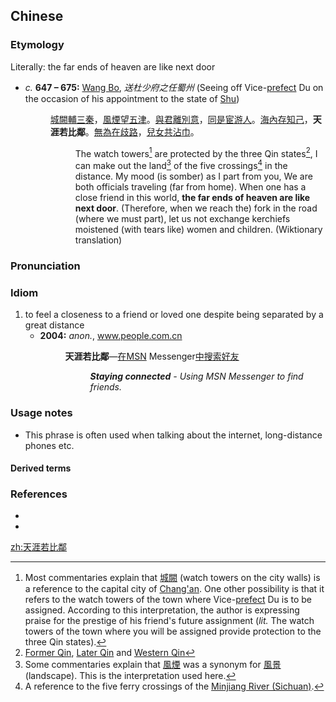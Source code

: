 ==Chinese==
{{zh-forms|s=天涯若比邻|type=212}}

===Etymology===
Literally: the far ends of heaven are like next door
* ''c.'' '''647 – 675:''' [[w:Wang Bo|Wang Bo]], ''送杜少府之任蜀州'' (Seeing off Vice-[[prefect]] Du on the occasion of his appointment to the state of [[w:Shu (state)|Shu]])
*: [[城闕]][[輔]][[三秦]]，[[風煙]][[望]][[五津]]。[[與]][[君]][[離別]][[意]]，[[同]][[是]][[宦]][[游]][[人]]。[[海內]][[存]][[知己]]，'''天涯若比鄰'''。[[無]][[為]][[在]][[歧路]]，[[兒女]][[共]][[沾]][[巾]]。
*:: The watch towers<ref>Most commentaries explain that [[城闕]] (watch towers on the city walls) is a reference to the capital city of [[w:Chang'an|Chang'an]]. One other possibility is that it refers to the watch towers of the town where Vice-[[prefect]] Du is to be assigned. According to this interpretation, the author is expressing praise for the prestige of his friend's future assignment (''lit.'' The watch towers of the town where you will be assigned provide protection to the three Qin states).</ref> are protected by the three Qin states<ref>[[w:Former Qin|Former Qin]], [[w:Later Qin|Later Qin]] and [[w:Western Qin|Western Qin]]</ref>, I can make out the land<ref>Some commentaries explain that [[風煙]] was a synonym for [[風景]] (landscape). This is the interpretation used here.</ref> of the five crossings<ref>A reference to the five ferry crossings of the [[w:Minjiang River (Sichuan)|Minjiang River (Sichuan)]].</ref> in the distance. My mood (is somber) as I part from you, We are both officials traveling (far from home). When one has a close friend in this world, '''the far ends of heaven are like next door'''. (Therefore, when we reach the) fork in the road (where we must part), let us not exchange kerchiefs moistened (with tears like) women and children. (Wiktionary translation)

===Pronunciation===
{{zh-pron
|m=tiānyá ruò bǐlín
|c=tin1 ngaai4 joek6 bei2 leon4
|cat=id
}}

===Idiom===
{{zh-idiom}}

# to feel a closeness to a friend or loved one despite being separated by a great distance
#* '''2004:''' ''anon.'', [http://www1.people.com.cn/BIG5/it/1069/2968698.html www.people.com.cn]
#*: '''天涯若比鄰'''—[[在]]MSN Messenger[[中]][[搜索]][[好友]]
#*:: '''''Staying connected''' - Using MSN Messenger to find friends.''

===Usage notes===
* This phrase is often used when talking about the internet, long-distance phones etc.

====Derived terms====
{{zh-der|海內存知己，天涯若比鄰}}

===References===
<references />

* {{cite-web
|url=http://www.qingshi.net/news_view.asp?newsid=2810
|title=唐詩鑒賞 Apreciating Tang Poetry(2005, 施蜇存 Shi Zhecun)
|work=www.qingshi.net
|language=Mandarin
|accessdate=2008-05-19}}
* {{cite-web
|url=http://www.epochtimes.com/b5/3/10/13/c15093.htm
|title=唐詩欣賞 Tang Poetry Apreciation (2003, 文思格 Wen Sige)
|work=www.epochimes.com
|language=Mandarin
|accessdate=2008-05-19}}

[[zh:天涯若比鄰]]